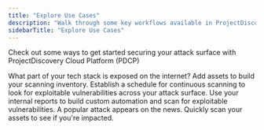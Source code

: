 ```yaml
---
title: "Explore Use Cases"
description: "Walk through some key workflows available in ProjectDiscovery Cloud Platform"
sidebarTitle: "Explore Use Cases"
---
```


Check out some ways to get started securing your attack surface with ProjectDiscovery Cloud Platform (PDCP)

<CardGroup cols={2}>
  <Card title="What is exposed?" icon="magnifying-glass" href="/cloud/examples/addassets">
    What part of your tech stack is exposed on the internet? Add assets to build your scanning inventory.
  </Card>
  <Card title="Continuous Scanning" icon="solar-system" href="/cloud/examples/continuousscan">
    Establish a schedule for continuous scanning to look for exploitable vulnerabilities across your attack surface.
  </Card>
  <Card title="Custom vulnerability automation" icon="stars" href="/cloud/examples/customautomation">
    Use your internal reports to build custom automation and scan for exploitable vulnerabilities. 
  </Card>
  <Card title="Scan for a trending vulnerability" icon="wave-pulse" href="/cloud/examples/trending">
    A popular attack appears on the news. Quickly scan your assets to see if you're impacted.
  </Card>
</CardGroup>
